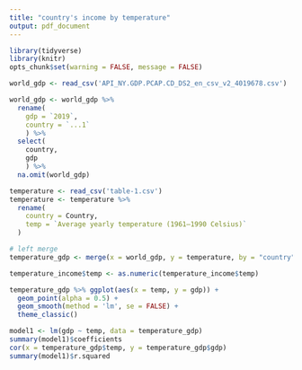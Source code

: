 ```yaml
---
title: "country's income by temperature"
output: pdf_document
---
```


```r
library(tidyverse)
library(knitr)
opts_chunk$set(warning = FALSE, message = FALSE)
```

```r
world_gdp <- read_csv('API_NY.GDP.PCAP.CD_DS2_en_csv_v2_4019678.csv')
```

```r
world_gdp <- world_gdp %>%
  rename(
    gdp = `2019`,
    country = `...1`
    ) %>% 
  select(
    country,
    gdp
    ) %>% 
  na.omit(world_gdp)

temperature <- read_csv('table-1.csv')
temperature <- temperature %>% 
  rename(
    country = Country,
    temp = `Average yearly temperature (1961–1990 Celsius)`
  )

```

```r
# left merge
temperature_gdp <- merge(x = world_gdp, y = temperature, by = "country")
```

```r
temperature_income$temp <- as.numeric(temperature_income$temp)
```

```r
temperature_gdp %>% ggplot(aes(x = temp, y = gdp)) +
  geom_point(alpha = 0.5) + 
  geom_smooth(method = 'lm', se = FALSE) +
  theme_classic()
```

```r
model1 <- lm(gdp ~ temp, data = temperature_gdp)
summary(model1)$coefficients
cor(x = temperature_gdp$temp, y = temperature_gdp$gdp)
summary(model1)$r.squared
```